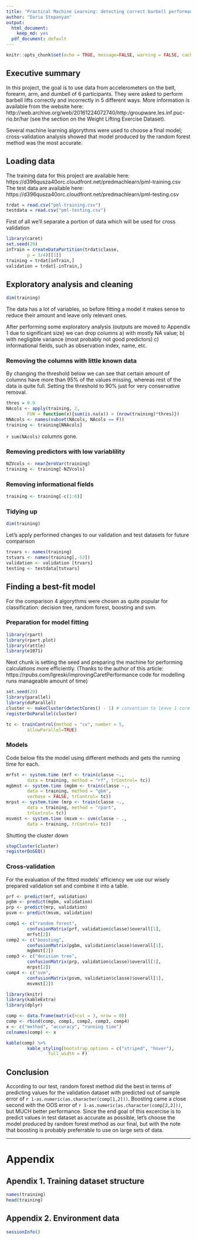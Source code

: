 ```yaml
---
title: "Practical Machine Learning: detecting correct barbell performance based on health trackers data"
author: "Daria Stepanyan"
output:
  html_document:
    keep_md: yes
  pdf_document: default
---
```


```r
knitr::opts_chunk$set(echo = TRUE, message=FALSE, warning = FALSE, cache = TRUE)
```

## Executive summary

In this project, the goal is to use data from accelerometers on the belt, forearm, arm, and dumbell of 6 participants. They were asked to perform barbell lifts correctly and incorrectly in 5 different ways. More information is available from the website here: http://web.archive.org/web/20161224072740/http:/groupware.les.inf.puc-rio.br/har (see the section on the Weight Lifting Exercise Dataset).

Several machine learning algorythms were used to choose a final model; cross-validation analysis showed that model produced by the random forest method was the most accurate.

## Loading data

The training data for this project are available here: https://d396qusza40orc.cloudfront.net/predmachlearn/pml-training.csv
The test data are available here: https://d396qusza40orc.cloudfront.net/predmachlearn/pml-testing.csv

```r
trdat = read.csv("pml-training.csv")
testdata = read.csv("pml-testing.csv")
```

First of all we'll separate a portion of data which will be used for cross validation

```r
library(caret)
set.seed(29)
inTrain = createDataPartition(trdat$classe, 
        p = 3/4)[[1]]
training = trdat[inTrain,]
validation = trdat[-inTrain,]
```

## Exploratory analysis and cleaning


```r
dim(training)
```

The data has a lot of variables, so before fitting a model it makes sense to reduce their amount and leave only relevant ones. 

After performing some exploratory analysis (outputs are moved to Appendix 1 due to significant size) we can drop columns a) with mostly NA value; b) with negligible variance (most probably not good predictors) c) informational fields, such as observation index, name, etc.

### Removing the columns with little known data

By changing the threshold below we can see that certain amount of columns have more than 95% of the values missing, whereas rest of the data is quite full. Setting the threshold to 90% just for very conservative removal.

```r
thres = 0.9
NAcols <- apply(training, 2,  
        FUN = function(x){sum(is.na(x)) > (nrow(training)*thres)})
NNAcols <- names(subset(NAcols, NAcols == F))
training <- training[NNAcols]
```

`r sum(NAcols)` columns gone.

### Removing predictors with low variablility

```r
NZVcols <- nearZeroVar(training)
training <- training[-NZVcols]
```

### Removing informational fields

```r
training <- training[-c(1:6)]
```

### Tidying up
```r
dim(training)
```

Let's apply performed changes to our validation and test datasets for future comparison
```r
trvars <- names(training)
tstvars <- names(training[,-53])
validation <- validation [trvars]
testing <- testdata[tstvars]
```

## Finding a best-fit model

For the comparison 4 algorythms were chosen as quite popular for classification: decision tree, random forest, boosting and svm.

### Preparation for model fitting
```r
library(rpart) 
library(rpart.plot) 
library(rattle)
library(e1071)
```

Next chunk is setting the seed and preparing the machine for performing calculations more efficiently. (Thanks to the author of this article: https://rpubs.com/lgreski/improvingCaretPerformance code for modelling runs manageable amount of time)

```r
set.seed(29)
library(parallel)
library(doParallel)
cluster <- makeCluster(detectCores() - 1) # convention to leave 1 core for OS
registerDoParallel(cluster)

tc <- trainControl(method = "cv", number = 5, 
        allowParallel=TRUE)
```

### Models

Code below fits the model using different methods and gets the running time for each.

```r
mrfst <- system.time (mrf <- train(classe ~., 
        data = training, method = "rf", trControl= tc))
mgbmst <- system.time (mgbm <- train(classe ~., 
        data = training, method = "gbm", 
        verbose = FALSE, trControl= tc))
mrpst <- system.time (mrp <- train(classe ~., 
        data = training, method = "rpart", 
        trControl= tc))
msvmst <- system.time (msvm <- svm(classe ~ ., 
        data = training, trControl= tc))
```

Shutting the cluster down
```r
stopCluster(cluster)
registerDoSEQ()
```

### Cross-validation
For the evaluation of the fitted models' efficiency we use our wisely prepared validation set and combine it into a table.

```r
prf <- predict(mrf, validation)
pgbm <- predict(mgbm, validation)
prp <- predict(mrp, validation)
psvm <- predict(msvm, validation)

comp1 <- c("random forest", 
        confusionMatrix(prf, validation$classe)$overall[1],
        mrfst[2])
comp2 <- c("boosting", 
        confusionMatrix(pgbm, validation$classe)$overall[1],
        mgbmst[2])
comp3 <- c("decision tree", 
        confusionMatrix(prp, validation$classe)$overall[1],
        mrpst[2])
comp4 <- c("svm", 
        confusionMatrix(psvm, validation$classe)$overall[1],
        msvmst[2])

library(knitr)
library(kableExtra)
library(dplyr)

comp <- data.frame(matrix(ncol = 3, nrow = 0))
comp <- rbind(comp, comp1, comp2, comp3, comp4)
x <- c("method", "accuracy", "running time")
colnames(comp) <- x

kable(comp) %>%
        kable_styling(bootstrap_options = c("striped", "hover"), 
                full_width = F)
```

## Conclusion

According to our test, random forest method did the best in terms of predicting values for the validation dataset with predicted out of sample error of `r 1-as.numeric(as.character(comp[1,2]))`. Boosting came a close second with the OOS error of `r 1-as.numeric(as.character(comp[2,2]))`, but MUCH better performance. Since the end goal of this excercise is to predict values in test dataset as accurate as possible, let's choose the model produced by random forest method as our final, but with the note that boosting is probably preferrable to use on large sets of data.

******

# Appendix

## Apendix 1. Training dataset structure

```r
names(training)
head(training)
```

## Appendix 2. Environment data

```r
sessionInfo()
```


